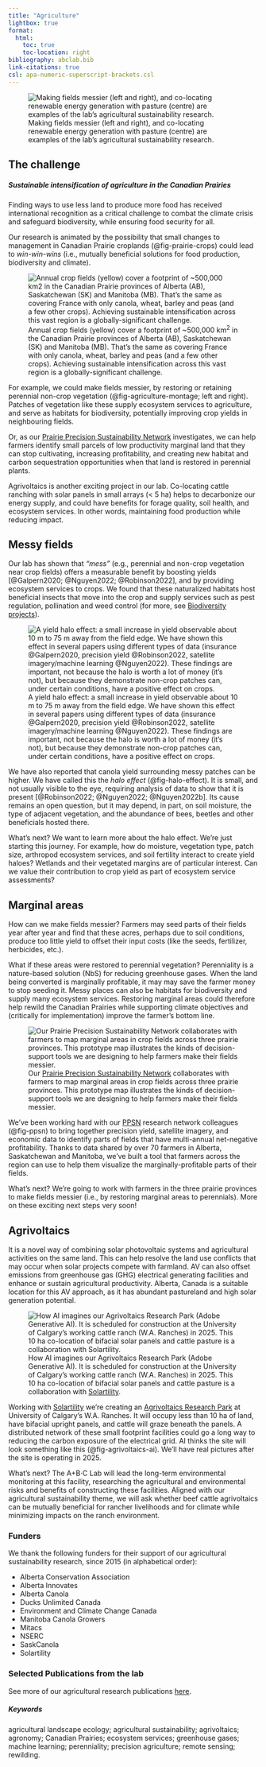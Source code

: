 ```yaml
---
title: "Agriculture"         
lightbox: true
format:
  html:
    toc: true      
    toc-location: right
bibliography: abclab.bib
link-citations: true
csl: apa-numeric-superscript-brackets.csl
---
```


![Making fields messier (left and right), and co-locating renewable energy generation with pasture (centre) are examples of the lab's agricultural sustainability research.](images/agriculture_montage.png){#fig-agriculture-montage}

## The challenge

##### Sustainable intensification of agriculture in the Canadian Prairies

::: {.callout-tip icon="false" title="Why sustainable intensification?"}
Finding ways to use less land to produce more food has received international recognition as a critical challenge to combat the climate crisis and safeguard biodiversity, while ensuring food security for all.
:::

Our research is animated by the possibility that small changes to management in Canadian Prairie croplands (@fig-prairie-crops) could lead to *win-win-wins* (i.e., mutually beneficial solutions for food production, biodiversity and climate).

::: {.column-margin}
![Annual crop fields (yellow) cover a footprint of \~500,000 km^2^ in the Canadian Prairie provinces of Alberta (AB), Saskatchewan (SK) and Manitoba (MB). That's the same as covering France with only canola, wheat, barley and peas (and a few other crops). Achieving sustainable intensification across this vast region is a globally-significant challenge.](images/prairie_crops.png){#fig-prairie-crops}
:::

For example, we could [make fields messier]{.textual-bold}, by restoring or retaining perennial non-crop vegetation (@fig-agriculture-montage; left and right). Patches of vegetation like these supply ecosystem services to agriculture, and serve as habitats for biodiversity, potentially improving crop yields in neighbouring fields.

Or, as our [Prairie Precision Sustainability Network](https://www.prairiepsn.ca){.textual_bold target="_blank"} investigates, we can help farmers identify small parcels of low productivity [marginal land]{.textual-bold} that they can stop cultivating, increasing profitability, and creating new habitat and carbon sequestration opportunities when that land is restored in perennial plants.

[Agrivoltaics]{.textual-bold} is another exciting project in our lab. Co-locating cattle ranching with solar panels in small arrays (\< 5 ha) helps to decarbonize our energy supply, and could have benefits for forage quality, soil health, and ecosystem services. In other words, maintaining food production while reducing impact.

## Messy fields

Our lab has shown that *"mess"* (e.g., perennial and non-crop vegetation near crop fields) offers a measurable benefit by boosting yields [@Galpern2020; @Nguyen2022; @Robinson2022], and by providing ecosystem services to crops. We found that these naturalized habitats host beneficial insects that move into the crop and supply services such as pest regulation, pollination and weed control (for more, see [Biodiversity projects](projects_biodiversity.qmd)).

::: column-margin
![A yield halo effect: a small increase in yield observable about 10 m to 75 m away from the field edge. We have shown this effect in several papers using different types of data (insurance @Galpern2020, precision yield @Robinson2022, satellite imagery/machine learning @Nguyen2022). These findings are important, not because the halo is worth a lot of money (it's not), but because they demonstrate non-crop patches can, under certain conditions, have a positive effect on crops.](images/halo_effect.png){#fig-halo-effect}
:::

We have also reported that canola yield surrounding messy patches can be higher. We have called this the *halo effect* (@fig-halo-effect). It is small, and not usually visible to the eye, requiring analysis of data to show that it is present [@Robinson2022; @Nguyen2022; @Nguyen2022b]. Its cause remains an open question, but it may depend, in part, on soil moisture, the type of adjacent vegetation, and the abundance of bees, beetles and other beneficials hosted there.

[What's next?]{.textual-bold} We want to learn more about the halo effect. We're just starting this journey. For example, how do moisture, vegetation type, patch size, arthropod ecosystem services, and soil fertility interact to create yield haloes? Wetlands and their vegetated margins are of particular interest. Can we value their contribution to crop yield as part of ecosystem service assessments?

## Marginal areas

[How can we make fields messier?]{.textual-bold} Farmers may seed parts of their fields year after year and find that these acres, perhaps due to soil conditions, produce too little yield to offset their input costs (like the seeds, fertilizer, herbicides, etc.).

What if these areas were restored to perennial vegetation? Perenniality is a nature-based solution (NbS) for reducing greenhouse gases. When the land being converted is marginally profitable, it may may save the farmer money to stop seeding it. Messy places can also be habitats for biodiversity and supply many ecosystem services. Restoring marginal areas could therefore help rewild the Canadian Prairies while supporting climate objectives and (critically for implementation) improve the farmer's bottom line.

::: column-margin
![Our [Prairie Precision Sustainability Network](https://prairiepsn.ca/){target="_blank"} collaborates with farmers to map marginal areas in crop fields across three prairie provinces. This prototype map illustrates the kinds of decision-support tools we are designing to help farmers make their fields messier.](images/ppsn_infographic.png){#fig-ppsn}
:::

We've been working hard with our [PPSN](https://prairiepsn.ca){target="_blank"} research network colleagues (@fig-ppsn) to bring together precision yield, satellite imagery, and economic data to identify parts of fields that have multi-annual net-negative profitability. Thanks to data shared by over 70 farmers in Alberta, Saskatchewan and Manitoba, we've built a tool that farmers across the region can use to help them visualize the marginally-profitable parts of their fields.

[What's next?]{.textual-bold} We're going to work with farmers in the three prairie provinces to make fields messier (i.e., by restoring marginal areas to perennials). More on these exciting next steps very soon!

## Agrivoltaics

::: {.callout-tip icon="false" title="What is agrivoltaics (AV)?"}
It is a novel way of combining solar photovoltaic systems and agricultural activities on the same land. This can help resolve the land use conflicts that may occur when solar projects compete with farmland. AV can also offset emissions from greenhouse gas (GHG) electrical generating facilities and enhance or sustain agricultural productivity. Alberta, Canada is a suitable location for this AV approach, as it has abundant pastureland and high solar generation potential.
:::

::: column-margin
![How AI imagines our Agrivoltaics Research Park (Adobe Generative AI). It is scheduled for construction at the University of Calgary's working cattle ranch (W.A. Ranches) in 2025. This 10 ha co-location of bifacial solar panels and cattle pasture is a collaboration with [Solartility](https://www.solartility.ca/agrivoltaics/).](images/agrivoltaics_ai_cropped.png){#fig-agrivoltaics-ai}
:::

Working with [Solartility](https://www.solartility.ca/agrivoltaics/){target="_blank"} we're creating an [Agrivoltaics Research Park](https://ucalgary.ca/news/moo-ve-over-theres-exciting-new-solar-project-town){target="_blank"} at University of Calgary's W.A. Ranches. It will occupy less than 10 ha of land, have bifacial upright panels, and cattle will graze beneath the panels. A distributed network of these small footprint facilities could go a long way to reducing the carbon exposure of the electrical grid. AI thinks the site will look something like this (@fig-agrivoltaics-ai). We'll have real pictures after the site is operating in 2025.

[What's next?]{.textual-bold} The A+B⋅C Lab will lead the long-term environmental monitoring at this facility, researching the agricultural and environmental risks and benefits of constructing these facilities. Aligned with our agricultural sustainability theme, we will ask whether beef cattle agrivoltaics can be mutually beneficial for rancher livelihoods and for climate while minimizing impacts on the ranch environment.

### Funders {.unnumbered .unlisted}

We thank the following funders for their support of our agricultural sustainability research, since 2015 (in alphabetical order):

-   Alberta Conservation Association
-   Alberta Innovates
-   Alberta Canola
-   Ducks Unlimited Canada
-   Environment and Climate Change Canada
-   Manitoba Canola Growers
-   Mitacs
-   NSERC
-   SaskCanola
-   Solartility

::: ref-section
### Selected Publications from the lab {.unnumbered .unlisted}

See more of our agricultural research publications [here](publications.qmd).

::: {#refs}
:::

##### Keywords {.unnumbered .unlisted}

agricultural landscape ecology; agricultural sustainability; agrivoltaics; agronomy; Canadian Prairies; ecosystem services; greenhouse gases; machine learning; perenniality; precision agriculture; remote sensing; rewilding.
:::
